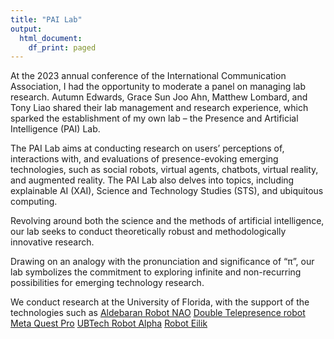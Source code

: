 ```yaml
---
title: "PAI Lab"
output:
  html_document:
    df_print: paged
---
```



At the 2023 annual conference of the International Communication Association, I had the opportunity to moderate a panel on managing lab research. Autumn Edwards, Grace Sun Joo Ahn, Matthew Lombard, and Tony Liao shared their lab management and research experience, which sparked the establishment of my own lab – the Presence and Artificial Intelligence (PAI) Lab. 

The PAI Lab aims at conducting research on users’ perceptions of, interactions with, and evaluations of presence-evoking emerging technologies, such as social robots, virtual agents, chatbots, virtual reality, and augmented reality. The PAI Lab also delves into topics, including explainable AI (XAI), Science and Technology Studies (STS), and ubiquitous computing. 

Revolving around both the science and the methods of artificial intelligence, our lab seeks to conduct theoretically robust and methodologically innovative research. 

Drawing on an analogy with the pronunciation and significance of “π”, our lab symbolizes the commitment to exploring infinite and non-recurring possibilities for emerging technology research.

We conduct research at the University of Florida, with the support of the technologies such as 
[Aldebaran Robot NAO](https://www.aldebaran.com/en/nao)
[Double Telepresence robot](https://www.doublerobotics.com/)
[Meta Quest Pro](https://www.meta.com/quest/quest-pro/) 
[UBTech Robot Alpha](https://www.youtube.com/watch?v=7Brb9k1zIso&t=10s)
[Robot Eilik](https://energizelab.com/)
